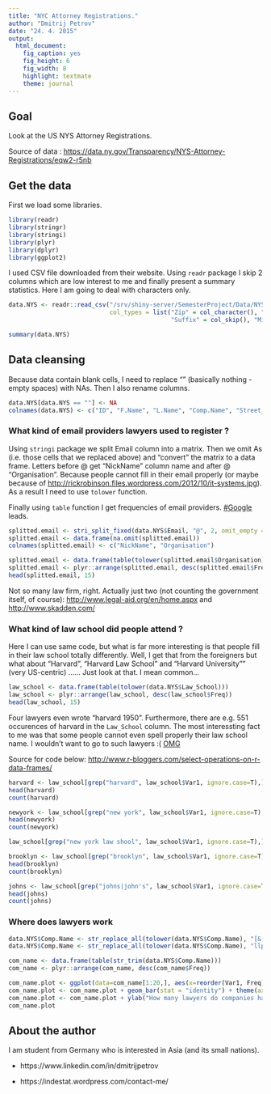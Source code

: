 ```yaml
---
title: "NYC Attorney Registrations."
author: "Dmitrij Petrov"
date: "24. 4. 2015"
output:
  html_document:
    fig_caption: yes
    fig_height: 6
    fig_width: 8
    highlight: textmate
    theme: journal
---
```


## Goal
Look at the US NYS Attorney Registrations. 

Source of data : <https://data.ny.gov/Transparency/NYS-Attorney-Registrations/eqw2-r5nb>

## Get the data

First we load some libraries.

```r
library(readr)
library(stringr)
library(stringi)
library(plyr)
library(dplyr)
library(ggplot2)
```

I used CSV file downloaded from their website. Using `readr` package I skip 2 columns which are low interest to me and finally present a summary statistics. Here I am going to deal with characters only.

```r

data.NYS <- readr::read_csv("/srv/shiny-server/SemesterProject/Data/NYS_Attorney_Registrations.csv",
                            col_types = list("Zip" = col_character(), "Zip Plus Four" = col_character(), 
                                             "Suffix" = col_skip(), "Middle Name" = col_skip()))

summary(data.NYS)
```

## Data cleansing

Because data contain blank cells, I need to replace "" (basically nothing - empty spaces) with NAs. Then I also rename columns.

```r
data.NYS[data.NYS == ""] <- NA
colnames(data.NYS) <- c("ID", "F.Name", "L.Name", "Comp.Name", "Street_1", "Street_2", "City", "State", "Zip", "Zip_2", "Country", "County",  "Phone", "Email", "Year_Adm", "JDoA", "Law_School", "Status", "Next_Reg")
```

### What kind of email providers lawyers used to register ?

Using `stringi` package we split Email column into a matrix. Then we omit As (i.e. those cells that we replaced above) and "convert" the matrix to a data frame. Letters before @ get "NickName" column name and after @ "Organisation". Because people cannot fill in their email properly (or maybe because of <http://rickrobinson.files.wordpress.com/2012/10/it-systems.jpg>). As a result I need to use `tolower` function.

Finally using `table` function I get frequencies of email providers. [#Google](https://www.google.de/search?q=gmail+is+unique) leads.

```r
splitted.email <- stri_split_fixed(data.NYS$Email, "@", 2, omit_empty = NA, simplify = TRUE) 
splitted.email <- data.frame(na.omit(splitted.email))
colnames(splitted.email) <- c("NickName", "Organisation")

splitted.email <- data.frame(table(tolower(splitted.email$Organisation)))
splitted.email <- plyr::arrange(splitted.email, desc(splitted.email$Freq))
head(splitted.email, 15)
```

Not so many law firm, right. Actually just two (not counting the government itself, of course): <http://www.legal-aid.org/en/home.aspx> and <http://www.skadden.com/>

### What kind of law school did people attend ?

Here I can use same code, but what is far more interesting is that people fill in their law school totally differently. Well, I get that from the foreigners but what about "Harvard", "Harvard Law School" and "Harvard University"" (very US-centric) ...... Just look at that. I mean common... 

```r
law_school <- data.frame(table(tolower(data.NYS$Law_School)))
law_school <- plyr::arrange(law_school, desc(law_school$Freq))
head(law_school, 15)
```

Four lawyers even wrote "harvard 1950". Furthermore, there are e.g. 551 occurences of harvard in the `Law_School` column. The most interessting fact to me was that some people cannot even spell properly their law school name. I wouldn't want to go to such lawyers :(  [OMG](http://www.freemake.com/blog/wp-content/uploads/2012/08/SpellRite-1.gif)

Source for code below: <http://www.r-bloggers.com/select-operations-on-r-data-frames/>
```r
harvard <- law_school[grep("harvard", law_school$Var1, ignore.case=T),]
head(harvard)
count(harvard)

newyork <- law_school[grep("new york", law_school$Var1, ignore.case=T),]
head(newyork)
count(newyork)

law_school[grep("new york law shool", law_school$Var1, ignore.case=T),]

brooklyn <- law_school[grep("brooklyn", law_school$Var1, ignore.case=T),]
head(brooklyn)
count(brooklyn)

johns <- law_school[grep("johns|john's", law_school$Var1, ignore.case=T),]
head(johns)
count(johns)

```

### Where does lawyers work

```r
data.NYS$Comp.Name <- str_replace_all(tolower(data.NYS$Comp.Name), "[&,]", "")
data.NYS$Comp.Name <- str_replace_all(tolower(data.NYS$Comp.Name), "llp", "")

com_name <- data.frame(table(str_trim(data.NYS$Comp.Name)))
com_name <- plyr::arrange(com_name, desc(com_name$Freq))

com_name.plot <- ggplot(data=com_name[1:20,], aes(x=reorder(Var1, Freq), y=Freq)) + coord_flip()
com_name.plot <- com_name.plot + geom_bar(stat = "identity") + theme(axis.text.x = element_text(angle = 90, vjust = 0.5, hjust=1, size = 14))
com_name.plot <- com_name.plot + ylab("How many lawyers do companies have registered in NYC ?") + xlab("Companies")
com_name.plot
```





## About the author 

I am student from Germany who is interested in Asia (and its small nations).

*  https://www.linkedin.com/in/dmitrijpetrov

*  https://indestat.wordpress.com/contact-me/

